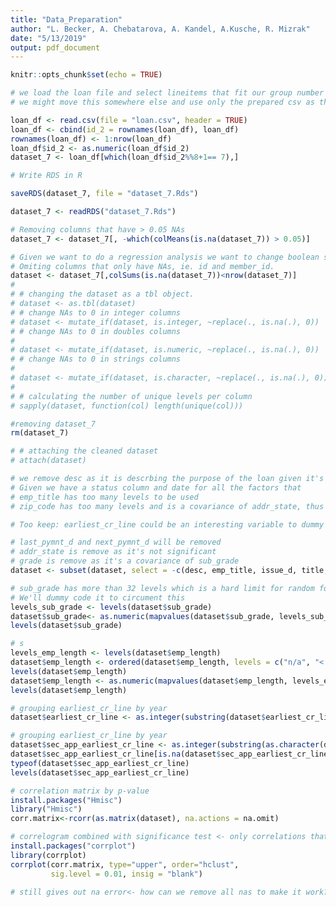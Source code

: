```yaml
---
title: "Data_Preparation"
author: "L. Becker, A. Chebatarova, A. Kandel, A.Kusche, R. Mizrak"
date: "5/13/2019"
output: pdf_document
---
```


```r
knitr::opts_chunk$set(echo = TRUE)
```

```r
# we load the loan file and select lineitems that fit our group number 7
# we might move this somewhere else and use only the prepared csv as this is time consuming

loan_df <- read.csv(file = "loan.csv", header = TRUE)
loan_df <- cbind(id_2 = rownames(loan_df), loan_df)
rownames(loan_df) <- 1:nrow(loan_df)
loan_df$id_2 <- as.numeric(loan_df$id_2)
dataset_7 <- loan_df[which(loan_df$id_2%%8+1== 7),]
```

```r
# Write RDS in R

saveRDS(dataset_7, file = "dataset_7.Rds")
```

```r
dataset_7 <- readRDS("dataset_7.Rds")
```

<!-- ```{r exception to removing NAs colums} -->
<!-- # total_rec_late_fee woould be removed because it has mostly NA's but I believe we should keep that one an dummy code it to 0 as it could be usefull for defaulting  -->
<!-- summary(dataset_7$total_rec_late_fee) -->
<!-- summary(dataset_7$recoveries) -->
<!-- typeof(dataset_7$total_rec_late_fee) -->
<!-- ``` -->

```r
# Removing columns that have > 0.05 NAs
dataset_7 <- dataset_7[, -which(colMeans(is.na(dataset_7)) > 0.05)]

```

```r
# Given we want to do a regression analysis we want to change boolean string values to numeric ones.
# Omiting columns that only have NAs, ie. id and member_id.
dataset <- dataset_7[,colSums(is.na(dataset_7))<nrow(dataset_7)]
# 
# # changing the dataset as a tbl object.
# dataset <- as.tbl(dataset)
# # change NAs to 0 in integer columns
# dataset <- mutate_if(dataset, is.integer, ~replace(., is.na(.), 0))
# # change NAs to 0 in doubles columns
# 
# dataset <- mutate_if(dataset, is.numeric, ~replace(., is.na(.), 0))
# # change NAs to 0 in strings columns
# 
# dataset <- mutate_if(dataset, is.character, ~replace(., is.na(.), 0))
# 
# # calculating the number of unique levels per column
# sapply(dataset, function(col) length(unique(col)))

#removing dataset_7
rm(dataset_7)

# # attaching the cleaned dataset
# attach(dataset)

```

```r
# we remove desc as it is descrbing the purpose of the loan given it's unstructured data we can't do much about it.
# Given we have a status column and date for all the factors that 
# emp_title has too many levels to be used 
# zip_code has too many levels and is a covariance of addr_state, thus we can remove it.

# Too keep: earliest_cr_line could be an interesting variable to dummy code, we could transform it to only hold the year and make it a numerical value. same is true for sec_app_earliest_cr_line

# last_pymnt_d and next_pymnt_d will be removed
# addr_state is remove as it's not significant
# grade is remove as it's a covariance of sub_grade
dataset <- subset(dataset, select = -c(desc, emp_title, issue_d, title, zip_code, last_pymnt_d, next_pymnt_d, last_credit_pull_d, hardship_end_date, hardship_start_date, payment_plan_start_date, debt_settlement_flag_date, settlement_date, addr_state, grade) )
```

```r
# sub_grade has more than 32 levels which is a hard limit for random forest.
# We'll dummy code it to circument this
levels_sub_grade <- levels(dataset$sub_grade)
dataset$sub_grade<- as.numeric(mapvalues(dataset$sub_grade, levels_sub_grade, seq(from = 1, to = 35, by = 1)))
levels(dataset$sub_grade)
```

```r
# s
levels_emp_length <- levels(dataset$emp_length)
dataset$emp_length <- ordered(dataset$emp_length, levels = c("n/a", "< 1 year", "1 year", "2 years", "3 years","4 years", "5 years","6 years", "7 years", "8 years", "9 years", "10+ years"))
levels(dataset$emp_length)
dataset$emp_length <- as.numeric(mapvalues(dataset$emp_length, levels_emp_length, seq(from = -1, to = 10, by = 1)))
levels(dataset$emp_length)

```

<!-- ```{r} -->
<!-- # remove old emp_length, sub_grade -->
<!-- dataset <- subset(dataset, select = -c(emp_length, sub_grade) ) -->
<!-- ``` -->


<!-- ```{r Data Cleaning hardship_type} -->
<!-- # changing emp_title type -->
<!-- dataset$hardship_type <- as.character(dataset$hardship_type) -->
<!-- # Replacing empting values in hardship_type to '0' -->
<!-- dataset$hardship_type <- sub("No deferral", "0", dataset$hardship_type) -->
<!-- # Replacing '' values in hardship_type to '0' -->
<!-- dataset$hardship_type <- sub("INTEREST ONLY-3 MONTHS DEFERRAL", "1", dataset$hardship_type) -->
<!-- ``` -->

<!-- ```{r total_rec_late_fee} -->
<!-- levels(total_rec_late_fee) -->
<!-- ``` -->

```r
# grouping earliest_cr_line by year
dataset$earliest_cr_line <- as.integer(substring(dataset$earliest_cr_line, 5))
```

```r
# grouping earliest_cr_line by year
dataset$sec_app_earliest_cr_line <- as.integer(substring(as.character(dataset$sec_app_earliest_cr_line), 5))
dataset$sec_app_earliest_cr_line[is.na(dataset$sec_app_earliest_cr_line)] <- 0
typeof(dataset$sec_app_earliest_cr_line)
levels(dataset$sec_app_earliest_cr_line)
```

```r

# correlation matrix by p-value
install.packages("Hmisc")
library("Hmisc")
corr.matrix<-rcorr(as.matrix(dataset), na.actions = na.omit)

# correlogram combined with significance test <- only correlations that are relevant are shown in the plot
install.packages("corrplot")
library(corrplot)
corrplot(corr.matrix, type="upper", order="hclust", 
         sig.level = 0.01, insig = "blank")

# still gives out na error<- how can we remove all nas to make it work?

```



